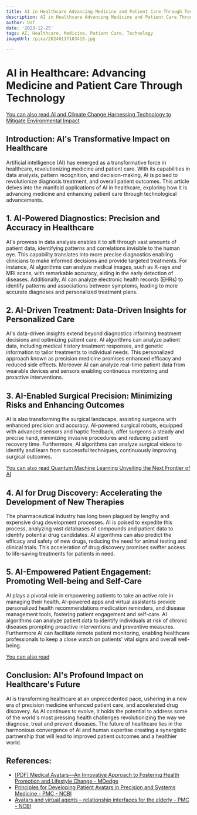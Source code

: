 ```yaml
---
title: AI in Healthcare Advancing Medicine and Patient Care Through Technology
description: AI in Healthcare Advancing Medicine and Patient Care Through Technology
author: Usf
date: '2023-12-25'
tags: AI, Healthcare, Medicine, Patient Care, Technology
imageUrl: /pixa/20240117103415.jpg

---
```

# AI in Healthcare: Advancing Medicine and Patient Care Through Technology

[You can also read AI and Climate Change Harnessing Technology to  Mitigate Environmental Impact](AI%20and%20Climate%20Change%20Harnessing%20Technology%20to%20Mitigate%20Environmental%20Impact)


## Introduction: AI's Transformative Impact on Healthcare

Artificial intelligence  (AI) has emerged as a transformative force in healthcare, revolutionizing  medicine and patient care. With its capabilities in data analysis,  pattern recognition, and decision-making, AI is poised to revolutionize diagnosis treatment, and overall patient outcomes. This article  delves into the manifold applications of AI in healthcare,  exploring how it  is advancing medicine and  enhancing patient care through technological advancements.

## 1.  AI-Powered Diagnostics:  Precision and Accuracy in Healthcare

AI's prowess in data  analysis enables it  to sift through vast amounts of patient data, identifying patterns and correlations invisible to the human eye. This capability translates into more precise diagnostics enabling clinicians  to make informed  decisions and provide targeted treatments. For instance, AI algorithms can analyze medical images, such as X-rays and  MRI scans, with remarkable accuracy, aiding in  the early detection of diseases. Additionally,  AI can analyze electronic health records (EHRs) to identify patterns and associations between symptoms, leading to more accurate diagnoses and personalized treatment plans.

## 2. AI-Driven Treatment: Data-Driven Insights for Personalized Care

AI's data-driven insights extend beyond diagnostics informing treatment decisions and optimizing  patient  care. AI algorithms can analyze patient data, including medical history treatment  responses,  and genetic information to tailor treatments to  individual needs. This personalized approach  known as  precision medicine promises enhanced efficacy and reduced side  effects. Moreover AI can analyze real-time patient data from wearable devices and sensors enabling continuous  monitoring and proactive  interventions.

## 3. AI-Enabled Surgical Precision: Minimizing Risks and Enhancing Outcomes

AI is  also transforming the surgical landscape, assisting surgeons with enhanced precision and accuracy. AI-powered surgical robots,  equipped with advanced sensors and haptic feedback, offer surgeons a steady and precise hand, minimizing invasive procedures and reducing patient recovery  time. Furthermore, AI algorithms can analyze surgical  videos  to identify and learn from successful techniques, continuously improving surgical outcomes.

[You can  also read Quantum Machine Learning Unveiling the Next Frontier of AI](Quantum%20Machine%20Learning%20Unveiling%20the%20Next%20Frontier%20of%20AI)


##  4. AI for Drug Discovery: Accelerating the Development of  New Therapies

The pharmaceutical  industry has long been plagued by lengthy and expensive drug development processes.  AI is poised to expedite this process, analyzing vast databases of compounds and patient data  to identify potential drug candidates. AI algorithms can also predict the efficacy and safety of new drugs, reducing the need for animal testing and clinical trials. This acceleration  of drug  discovery promises  swifter access to life-saving treatments for  patients in need.

## 5. AI-Empowered Patient Engagement: Promoting  Well-being and Self-Care

AI plays a pivotal role in  empowering patients to take an active role in managing their health. AI-powered apps and virtual assistants provide personalized health  recommendations medication reminders,  and disease management tools, fostering patient engagement and self-care.  AI algorithms can analyze patient data to identify  individuals at risk of chronic diseases prompting proactive interventions and preventive measures. Furthermore AI can facilitate remote patient monitoring,  enabling healthcare  professionals to keep a close watch on patients' vital  signs and overall  well-being.

[You can also read ]()


## Conclusion:  AI's Profound Impact on Healthcare's Future

AI  is transforming healthcare at an unprecedented pace, ushering in a new era of precision medicine enhanced patient care, and accelerated drug discovery. As  AI continues  to evolve, it holds the potential to address some of the  world's most pressing health challenges revolutionizing the way we diagnose, treat and prevent  diseases. The future of healthcare lies in the harmonious convergence of AI and human expertise creating a synergistic partnership that will lead to improved patient  outcomes and a healthier world.

## References:
- [[PDF] Medical Avatars—An Innovative Approach to Fostering Health Promotion and Lifestyle Change - MDedge](https://cdn.mdedge.com/files/s3fs-public/Document/September-2017/029040025.pdf)
- [Principles for Developing Patient Avatars in Precision and Systems Medicine - PMC - NCBI](https://www.ncbi.nlm.nih.gov/pmc/articles/PMC4705226/)
- [Avatars and virtual agents – relationship interfaces for the elderly - PMC - NCBI](https://www.ncbi.nlm.nih.gov/pmc/articles/PMC5496465/)
